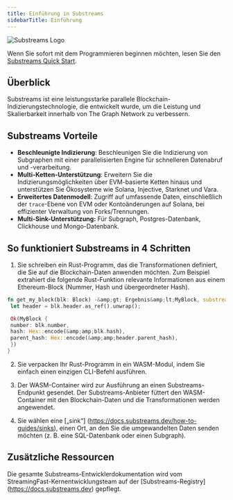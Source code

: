 ```yaml
---
title: Einführung in Substreams
sidebarTitle: Einführung
---
```


![Substreams Logo](/img/substreams-logo.png)

Wenn Sie sofort mit dem Programmieren beginnen möchten, lesen Sie den [Substreams Quick Start](/substreams/quick-start/).

## Überblick

Substreams ist eine leistungsstarke parallele Blockchain-Indizierungstechnologie, die entwickelt wurde, um die Leistung und Skalierbarkeit innerhalb von The Graph Network zu verbessern.

## Substreams Vorteile

- **Beschleunigte Indizierung**: Beschleunigen Sie die Indizierung von Subgraphen mit einer parallelisierten Engine für schnelleren Datenabruf und -verarbeitung.
- **Multi-Ketten-Unterstützung**: Erweitern Sie die Indizierungsmöglichkeiten über EVM-basierte Ketten hinaus und unterstützen Sie Ökosysteme wie Solana, Injective, Starknet und Vara.
- **Erweitertes Datenmodell**: Zugriff auf umfassende Daten, einschließlich der `trace`-Ebene von EVM oder Kontoänderungen auf Solana, bei effizienter Verwaltung von Forks/Trennungen.
- **Multi-Sink-Unterstützung:** Für Subgraph, Postgres-Datenbank, Clickhouse und Mongo-Datenbank.

## So funktioniert Substreams in 4 Schritten

1. Sie schreiben ein Rust-Programm, das die Transformationen definiert, die Sie auf die Blockchain-Daten anwenden möchten. Zum Beispiel extrahiert die folgende Rust-Funktion relevante Informationen aus einem Ethereum-Block (Nummer, Hash und übergeordneter Hash).

```rust
fn get_my_block(blk: Block) -&amp;gt; Ergebnis&amp;lt;MyBlock, substreams::errors::Error&amp;gt; {
 let header = blk.header.as_ref().unwrap();

 Ok(MyBlock {
 number: blk.number,
 hash: Hex::encode(&amp;amp;blk.hash),
 parent_hash: Hex::encode(&amp;amp;header.parent_hash),
 })
}
```

2. Sie verpacken Ihr Rust-Programm in ein WASM-Modul, indem Sie einfach einen einzigen CLI-Befehl ausführen.

3. Der WASM-Container wird zur Ausführung an einen Substreams-Endpunkt gesendet. Der Substreams-Anbieter füttert den WASM-Container mit den Blockchain-Daten und die Transformationen werden angewendet.

4. Sie wählen eine [„sink“] (https://docs.substreams.dev/how-to-guides/sinks), einen Ort, an den Sie die umgewandelten Daten senden möchten (z. B. eine SQL-Datenbank oder einen Subgraph).

## Zusätzliche Ressourcen

Die gesamte Substreams-Entwicklerdokumentation wird vom StreamingFast-Kernentwicklungsteam auf der [Substreams-Registry] (https://docs.substreams.dev) gepflegt.
